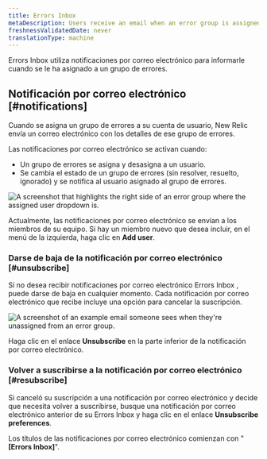 ```yaml
---
title: Errors Inbox
metaDescription: Users receive an email when an error group is assigned to them.
freshnessValidatedDate: never
translationType: machine
---
```




Errors Inbox utiliza notificaciones por correo electrónico para informarle cuando se le ha asignado a un grupo de errores.

## Notificación por correo electrónico [#notifications]

Cuando se asigna un grupo de errores a su cuenta de usuario, New Relic envía un correo electrónico con los detalles de ese grupo de errores.

Las notificaciones por correo electrónico se activan cuando:

* Un grupo de errores se asigna y desasigna a un usuario.
* Se cambia el estado de un grupo de errores (sin resolver, resuelto, ignorado) y se notifica al usuario asignado al grupo de errores.

<img
  title="The assigned user dropdown"
  alt="A screenshot that highlights the right side of an error group where the assigned user dropdown is. "
  src={errorsinboxAssignUsers}
/>

Actualmente, las notificaciones por correo electrónico se envían a los miembros de su equipo. Si hay un miembro nuevo que desea incluir, en el menú de la izquierda, haga clic en <DNT>**Add user**</DNT>.

### Darse de baja de la notificación por correo electrónico [#unsubscribe]

Si no desea recibir notificaciones por correo electrónico Errors Inbox , puede darse de baja en cualquier momento. Cada notificación por correo electrónico que recibe incluye una opción para cancelar la suscripción.

<img
  title="Unassigned user email example"
  alt="A screenshot of an example email someone sees when they're unassigned from an error group. "
  src={errorsinboxUnassignedMessage}
/>

Haga clic en el enlace <DNT>**Unsubscribe**</DNT> en la parte inferior de la notificación por correo electrónico.

### Volver a suscribirse a la notificación por correo electrónico [#resubscribe]

Si canceló su suscripción a una notificación por correo electrónico y decide que necesita volver a suscribirse, busque una notificación por correo electrónico anterior de su Errors Inbox y haga clic en el enlace <DNT>**Unsubscribe preferences**</DNT>.

Los títulos de las notificaciones por correo electrónico comienzan con "<DNT>**\[Errors Inbox]**</DNT>".